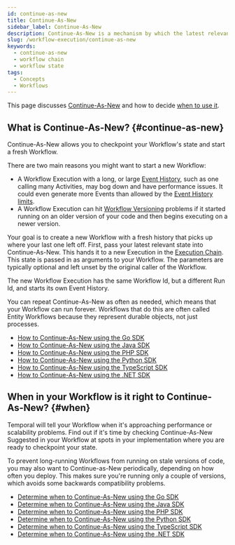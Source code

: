 ```yaml
---
id: continue-as-new
title: Continue-As-New
sidebar_label: Continue-As-New
description: Continue-As-New is a mechanism by which the latest relevant state is passed to a new Workflow Execution, with a fresh Event History.
slug: /workflow-execution/continue-as-new
keywords:
  - continue-as-new
  - workflow chain
  - workflow state
tags:
  - Concepts
  - Workflows
---
```


This page discusses [Continue-As-New](#continue-as-new) and how to decide [when to use it](#when).

## What is Continue-As-New? {#continue-as-new}

Continue-As-New allows you to checkpoint your Workflow's state and start a fresh Workflow.

There are two main reasons you might want to start a new Workflow:

- A Workflow Execution with a long, or large [Event History](/workflow-execution/event#event-history), such as one calling many Activities, may bog down and have performance issues.
  It could even generate more Events than allowed by the [Event History limits](/workflow-execution/event#event-history-limits).
- A Workflow Execution can hit [Workflow Versioning](/workflow-definition#workflow-versioning) problems if it started running on an older version of your code and then begins executing on a newer version.

Your goal is to create a new Workflow with a fresh history that picks up where your last one left off.
First, pass your latest relevant state into Continue-As-New.
This hands it to a new Execution in the [Execution Chain](/workflow-execution#workflow-execution-chain).
This state is passed in as arguments to your Workflow.
The parameters are typically optional and left unset by the original caller of the Workflow.

The new Workflow Execution has the same Workflow Id, but a different Run Id, and starts its own Event History.

You can repeat Continue-As-New as often as needed, which means that your Workflow can run forever.
Workflows that do this are often called Entity Workflows because they represent durable objects, not just processes.

- [How to Continue-As-New using the Go SDK](/develop/go/continue-as-new#how)
- [How to Continue-As-New using the Java SDK](/develop/java/continue-as-new)
- [How to Continue-As-New using the PHP SDK](/develop/php/continue-as-new)
- [How to Continue-As-New using the Python SDK](/develop/python/continue-as-new#how)
- [How to Continue-As-New using the TypeScript SDK](/develop/typescript/continue-as-new)
- [How to Continue-As-New using the .NET SDK](/develop/dotnet/continue-as-new)

## When in your Workflow is it right to Continue-As-New? {#when}

Temporal will tell your Workflow when it's approaching performance or scalability problems.
Find out if it's time by checking Continue-As-New Suggested in your Workflow at spots in your implementation where you are ready to checkpoint your state.

To prevent long-running Workflows from running on stale versions of code, you may also want to Continue-as-New periodically, depending on how often you deploy. This makes sure you're running only a couple of versions, which avoids some backwards compatibility problems.

- [Determine when to Continue-As-New using the Go SDK](/develop/go/continue-as-new#when)
- [Determine when to Continue-As-New using the Java SDK](/develop/java/continue-as-new)
- [Determine when to Continue-As-New using the PHP SDK](/develop/php/continue-as-new)
- [Determine when to Continue-As-New using the Python SDK](/develop/python/continue-as-new#when)
- [Determine when to Continue-As-New using the TypeScript SDK](/develop/typescript/continue-as-new)
- [Determine when to Continue-As-New using the .NET SDK](/develop/dotnet/continue-as-new)
